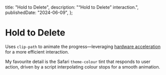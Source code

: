 
  title: "Hold to Delete",
  description: "“Hold to Delete” interaction.",
  publishedDate: "2024-06-09",
};

# Hold to Delete

Uses `clip-path` to animate the progress—leveraging [hardware acceleration](https://en.wikipedia.org/wiki/Hardware_acceleration) for a more efficient interaction.

My favourite detail is the Safari `theme-colour` tint that responds to user action, driven by a script interpolating colour stops for a smooth animation.

<Card>
  <HoldToDelete />
</Card>
